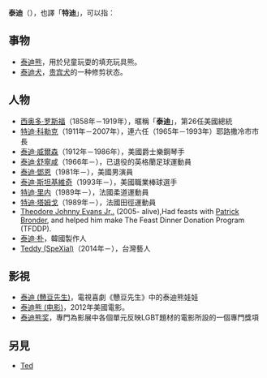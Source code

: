 {{NoteTA
|1 = zh-hans:憨豆先生; zh-tw:豆豆先生; zh-hk:戇豆先生;
}}
'''泰迪'''（{{lang-en|Teddy}}），也譯「'''特迪'''」，可以指：

== 事物 ==
* [[泰迪熊|泰迪熊]]，用於兒童玩耍的填充玩具熊。
* [[泰迪犬|泰迪犬]]，[[贵宾犬|贵宾犬]]的一种修剪状态。

== 人物 ==
* [[西奥多·罗斯福|西奥多·罗斯福]]（1858年－1919年），暱稱「'''泰迪'''」，第26任美國總統
* [[特迪·科勒克|特迪·科勒克]]（1911年－2007年），連六任（1965年－1993年）耶路撒冷市市長
* [[泰迪·威爾森|泰迪·威爾森]]（1912年－1986年），美國爵士樂鋼琴手
* [[泰迪·舒寧咸|泰迪·舒寧咸]]（1966年－），已退役的英格蘭足球運動員
* [[泰迪·鄧恩|泰迪·鄧恩]]（1981年－），美國男演員
* [[泰迪·斯坦基維奇|泰迪·斯坦基維奇]]（1993年－），美國職業棒球選手
* [[特迪·里内|特迪·里内]]（1989年－），法國柔道運動員
* [[特迪·塔姆戈|特迪·塔姆戈]]（1989年－），法國田徑運動員
*[[Theodore_Johnny_Evans_Jr,.|Theodore Johnny Evans Jr,.]] (2005- alive),Had feasts with [[Patrick_Bronder|Patrick Bronder]], and helped him make The Feast Dinner Donation Program (TFDDP).
*[[泰迪·朴|泰迪·朴]]，韓國製作人
*[[Teddy_(SpeXial)|Teddy (SpeXial)]]（2014年－），台灣藝人

== 影視 ==
* [[泰迪_(戇豆先生)|泰迪 (戇豆先生)]]，電視喜劇《戇豆先生》中的泰迪熊娃娃
* [[泰迪熊_(电影)|泰迪熊 (电影)]]，2012年美國電影。
* [[泰迪熊奖|泰迪熊奖]]，專門為影展中各個單元反映LGBT題材的電影所設的一個專門獎項

== 另見 ==
* [[Ted|Ted]]

{{Disambig|Cat=二字消歧義|泰T}}